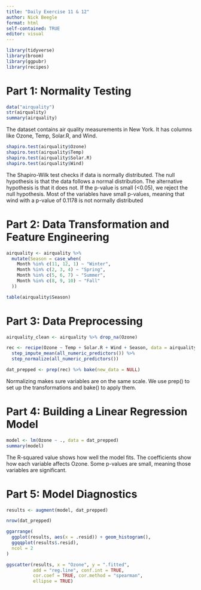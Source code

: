 ```yaml
---
title: "Daily Exercise 11 & 12"
author: Nick Beegle
format: html
self-contained: TRUE
editor: visual
---
```


```r
library(tidyverse)
library(broom)
library(ggpubr)
library(recipes)
```

# Part 1: Normality Testing

```r
data("airquality")
str(airquality)
summary(airquality)
```

The dataset contains air quality measurements in New York. It has columns like Ozone, Temp, Solar.R, and Wind.

```r
shapiro.test(airquality$Ozone)
shapiro.test(airquality$Temp)
shapiro.test(airquality$Solar.R)
shapiro.test(airquality$Wind)
```

The Shapiro-Wilk test checks if data is normally distributed. The null hypothesis is that the data follows a normal distribution. The alternative hypothesis is that it does not. If the p-value is small (\<0.05), we reject the null hypothesis. Most of the variables have small p-values, meaning that wind with a p-value of 0.1178 is not normally distributed

# Part 2: Data Transformation and Feature Engineering

```r
airquality <- airquality %>%
  mutate(Season = case_when(
    Month %in% c(11, 12, 1) ~ "Winter",
    Month %in% c(2, 3, 4) ~ "Spring",
    Month %in% c(5, 6, 7) ~ "Summer",
    Month %in% c(8, 9, 10) ~ "Fall"
  ))

table(airquality$Season)
```

# Part 3: Data Preprocessing

```r
airquality_clean <- airquality %>% drop_na(Ozone) 

rec <- recipe(Ozone ~ Temp + Solar.R + Wind + Season, data = airquality_clean) %>%
  step_impute_mean(all_numeric_predictors()) %>%  
  step_normalize(all_numeric_predictors())

dat_prepped <- prep(rec) %>% bake(new_data = NULL)
```

Normalizing makes sure variables are on the same scale. We use prep() to set up the transformations and bake() to apply them.

# Part 4: Building a Linear Regression Model

```r
model <- lm(Ozone ~ ., data = dat_prepped)
summary(model)
```

The R-squared value shows how well the model fits. The coefficients show how each variable affects Ozone. Some p-values are small, meaning those variables are significant.

# Part 5: Model Diagnostics

```r
results <- augment(model, dat_prepped)

nrow(dat_prepped) 

ggarrange(
  ggplot(results, aes(x = .resid)) + geom_histogram(),
  ggqqplot(results$.resid),
  ncol = 2
)

ggscatter(results, x = "Ozone", y = ".fitted",
          add = "reg.line", conf.int = TRUE,
          cor.coef = TRUE, cor.method = "spearman",
          ellipse = TRUE)
```
